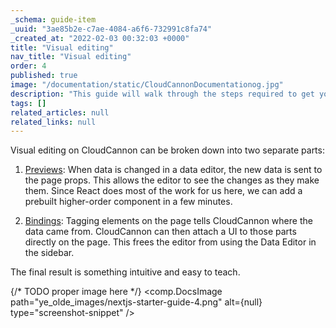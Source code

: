```yaml
---
_schema: guide-item
_uuid: "3ae85b2e-c7ae-4084-a6f6-732991c8fa74"
_created_at: "2022-02-03 00:32:03 +0000"
title: "Visual editing"
nav_title: "Visual editing"
order: 4
published: true
image: "/documentation/static/CloudCannonDocumentationog.jpg"
description: "This guide will walk through the steps required to get your Gatsby site built, editable and live on CloudCannon."
tags: []
related_articles: null
related_links: null
---
```


Visual editing on CloudCannon can be broken down into two separate parts:

1. [Previews](/documentation/articles/using-live-editing-with-react/)\: When data is changed in a data editor, the new data is sent to the page props.
This allows the editor to see the changes as they make them.
Since React does most of the work for us here, we can add a prebuilt higher-order component in a few minutes.

2. [Bindings](/documentation/articles/visual-data-bindings-with-react/)\: Tagging elements on the page tells CloudCannon where the data came from.
CloudCannon can then attach a UI to those parts directly on the page.
This frees the editor from using the Data Editor in the sidebar.

The final result is something intuitive and easy to teach.

{/* TODO proper image here */}
<comp.DocsImage path="ye_olde_images/nextjs-starter-guide-4.png" alt={null} type="screenshot-snippet" />
